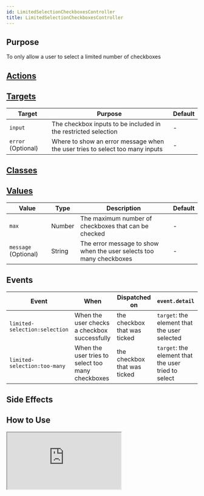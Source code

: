 ```yaml
---
id: LimitedSelectionCheckboxesController
title: LimitedSelectionCheckboxesController
---
```




## Purpose

To only allow a user to select a limited number of checkboxes


## [Actions](https://stimulus.hotwire.dev/reference/actions)
<NoActions/>

## [Targets](https://stimulus.hotwire.dev/reference/targets)

| Target             | Purpose                                                                      | Default |
|--------------------|------------------------------------------------------------------------------|---------|
| `input`            | The checkbox inputs to be included in the restricted selection               | -       |
| `error` (Optional) | Where to show an error message when the user tries to select too many inputs | -       |

## [Classes](https://stimulus.hotwire.dev/reference/classes)
<NoClasses/>

## [Values](https://stimulus.hotwire.dev/reference/values)

| Value                | Type   | Description                                                         | Default |
|----------------------|--------|---------------------------------------------------------------------|---------|
| `max`                | Number | The maximum number of checkboxes that can be checked                | -       |
| `message` (Optional) | String | The error message to show when the user selects too many checkboxes | -       |

## Events

| Event                         | When                                              | Dispatched on                | `event.detail`                                      |
|-------------------------------|---------------------------------------------------|------------------------------|-----------------------------------------------------|
| `limited-selection:selection` | When the user checks a checkbox successfully      | the checkbox that was ticked | `target`: the element that the user selected        |
| `limited-selection:too-many`  | When the user tries to select too many checkboxes | the checkbox that was ticked | `target`: the element that the user tried to select |

## Side Effects
<NoSideEffects/>


## How to Use


<iframe
  src="https:///stimulus-library.netlify.app/controllers/limited_selection_checkboxes_controller.html"
  style={{width: "100%", height: "500px", border: "0", borderRadius: "4px", overflow: "hidden"}}
  sandbox="allow-forms allow-modals allow-popups allow-presentation allow-same-origin allow-scripts"
/>
